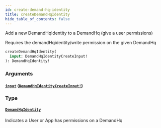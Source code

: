 ```yaml
---
id: create-demand-hq-identity
title: createDemandHqIdentity
hide_table_of_contents: false
---
```



Add a new DemandHqIdentity to a DemandHq (give a user permissions)

Requires the demandHqidentity/write permission on the given DemandHq

```graphql
createDemandHqIdentity(
  input: DemandHqIdentityCreateInput!
): DemandHqIdentity!
```


### Arguments

#### [`input`](#) ([`DemandHqIdentityCreateInput!`](/developers/demandhq-apis/demand-api/graphql/reference/inputs/demand-hq-identity-create-input))




### Type

#### [`DemandHqIdentity`](/developers/demandhq-apis/demand-api/graphql/reference/objects/demand-hq-identity)

Indicates a User or App has permissions on a DemandHq




